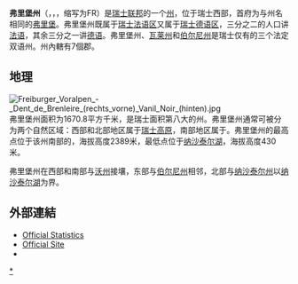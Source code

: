{{NoteTA
|T=zh-cn:弗里堡州; zh-hant:佛立堡州;
|1=zh-cn:弗里堡; zh-hant:佛立堡
}}
{{Infobox Canton
| 州名     = 弗里堡州<br />Fribourg
| 簡寫     = FR
| 州徽圖檔 = Wappen Freiburg matt.svg
| 地圖圖檔 = Karte Lage Kanton Freiburg 2015.png
| 首府     = [[弗里堡|弗里堡]]
| 面積     = 1,670.8
| 面積排名 = 8
| 人口     = 315,074
| 人口排名 = 12
| 統計時間 = 2017年12月31日
| 密度排名 = 
| 加入年份 = 1481
| 語言     = [[法語|法語]]、[[德語|德語]]
}}
'''弗里堡州'''（{{lang-fr|Fribourg}}，{{lang-de|Freiburg}}，{{lang-it|Friburgo}}，缩写为FR）是[[瑞士联邦|瑞士联邦]]的一个[[瑞士行政区划|州]]，位于瑞士西部，首府为与州名相同的[[弗里堡|弗里堡]]。弗里堡州既属于[[瑞士法语区|瑞士法语区]]又属于[[瑞士德语区|瑞士德语区]]，三分之二的人口讲[[法语|法语]]，其余三分之一讲[[德语|德语]]。弗里堡州、[[瓦莱州|瓦莱州]]和[[伯尔尼州|伯尔尼州]]是瑞士仅有的三个法定双语州。州內轄有7個郡。

== 地理 ==
[[File:Freiburger_Voralpen_-_Dent_de_Brenleire_(rechts_vorne)_Vanil_Noir_(hinten).jpg|thumb]]
弗里堡州面积为1670.8平方千米，是瑞士面积第八大的州。弗里堡州通常可被分为两个自然区域：西部和北部地区属于[[瑞士高原|瑞士高原]]，南部地区属于{{link-de|弗里堡州阿尔卑斯山前部山地|Freiburger Voralpen}}。弗里堡州的最高点位于该州南部的{{link-de|瓦尼勒努瓦尔山|Vanil Noir}}，海拔高度2389米，最低点位于[[纳沙泰尔湖|纳沙泰尔湖]]，海拔高度430米。

弗里堡州在西部和南部与[[沃州|沃州]]接壤，东部与[[伯尔尼州|伯尔尼州]]相邻，北部与[[纳沙泰尔州|纳沙泰尔州]]以[[纳沙泰尔湖|纳沙泰尔湖]]为界。

== 外部連結 ==
* [http://www.statistik.admin.ch/stat_ch/ber00/ekan_fr.htm Official Statistics] {{Wayback|url=http://www.statistik.admin.ch/stat_ch/ber00/ekan_fr.htm |date=20080418102618 }}
* [http://www.fr.ch Official Site] {{Wayback|url=http://www.fr.ch/ |date=20201008105800 }} {{fr icon}} {{de icon}}
* {{commonscat-inline}}
{{Swiss Cantons}}

{{Authority control}}
[[Category:弗里堡州|*]]